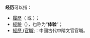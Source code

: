 '''经历'''可以指：
*[[履歷|履歷]]（{{lang|en|curriculum vitae}} 或 {{lang|en|résumé}}）；
*[[經驗|經驗]]（{{lang|en|experience}}），也称为“'''体验'''”；
*[[經歷_(官職)|經歷 (官職)]]：中國古代中階文官官職。

{{消歧义|cat=二字消歧義}}